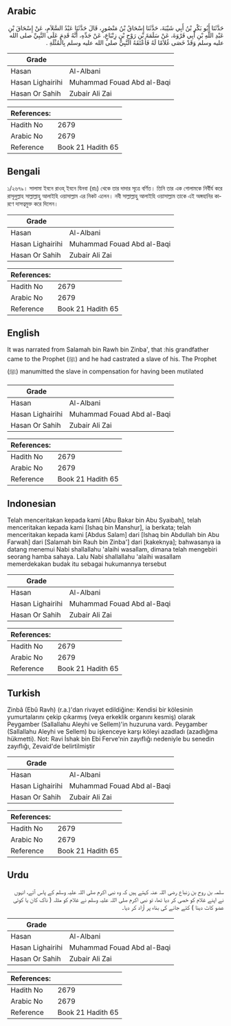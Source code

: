## Arabic


<div dir="rtl" lang="ar" style={{fontSize:'larger',backgroundColor:'#f8f9fa',padding:20}}>
حَدَّثَنَا أَبُو بَكْرِ بْنُ أَبِي شَيْبَةَ، حَدَّثَنَا إِسْحَاقُ بْنُ مَنْصُورٍ، قَالَ حَدَّثَنَا عَبْدُ السَّلاَمِ، عَنْ إِسْحَاقَ بْنِ عَبْدِ اللَّهِ بْنِ أَبِي فَرْوَةَ، عَنْ سَلَمَةَ بْنِ رَوْحِ بْنِ زِنْبَاعٍ، عَنْ جَدِّهِ، أَنَّهُ قَدِمَ عَلَى النَّبِيِّ صلى الله عليه وسلم وَقَدْ خَصَى غُلاَمًا لَهُ فَأَعْتَقَهُ النَّبِيُّ صلى الله عليه وسلم بِالْمُثْلَةِ ‏.‏
</div>
<div style={{backgroundColor:'#f8f9fa',padding:20, marginBottom: 10}}><table> <thead> <tr> <th>Grade</th> <th></th> </tr> </thead> <tbody> <tr><td>Hasan</td><td>Al-Albani</td></tr><tr><td>Hasan Lighairihi</td><td>Muhammad Fouad Abd al-Baqi</td></tr><tr><td>Hasan Or Sahih</td><td>Zubair Ali Zai</td></tr></tbody></table><table> <thead> <tr> <th>References:</th> <th></th> </tr> </thead> <tbody><tr><td>Hadith No</td><td>2679</td></tr><tr><td>Arabic No</td><td>2679</td></tr><tr><td>Reference</td><td>Book 21 Hadith 65</td></tr></tbody></table></div>

## Bengali


<div dir="ltr" lang="bn" style={{fontSize:'larger',backgroundColor:'#f8f9fa',padding:20}}>
১/২৬৭৯। সালামা ইবনে রাওহ্ ইবনে যিনবা (রাঃ) থেকে তার দাদার সূত্রে বর্ণিত। তিনি তার এক গোলামকে নির্বীর্য করে রাসূলুল্লাহ সাল্লাল্লাহু আলাইহি ওয়াসাল্লাম এর নিকট এলেন। নবী সাল্লাল্লাহু আলাইহি ওয়াসাল্লাম তাকে এই অঙ্গহানির কারণে দাসত্বমুক্ত করে দিলেন।
</div>
<div style={{backgroundColor:'#f8f9fa',padding:20, marginBottom: 10}}><table> <thead> <tr> <th>Grade</th> <th></th> </tr> </thead> <tbody> <tr><td>Hasan</td><td>Al-Albani</td></tr><tr><td>Hasan Lighairihi</td><td>Muhammad Fouad Abd al-Baqi</td></tr><tr><td>Hasan Or Sahih</td><td>Zubair Ali Zai</td></tr></tbody></table><table> <thead> <tr> <th>References:</th> <th></th> </tr> </thead> <tbody><tr><td>Hadith No</td><td>2679</td></tr><tr><td>Arabic No</td><td>2679</td></tr><tr><td>Reference</td><td>Book 21 Hadith 65</td></tr></tbody></table></div>

## English


<div dir="ltr" lang="en" style={{fontSize:'larger',backgroundColor:'#f8f9fa',padding:20}}>
It was narrated from Salamah bin Rawh bin Zinba', that :his grandfather came to the Prophet (ﷺ) and he had castrated a slave of his. The Prophet (ﷺ) manumitted the slave in compensation for having been mutilated
</div>
<div style={{backgroundColor:'#f8f9fa',padding:20, marginBottom: 10}}><table> <thead> <tr> <th>Grade</th> <th></th> </tr> </thead> <tbody> <tr><td>Hasan</td><td>Al-Albani</td></tr><tr><td>Hasan Lighairihi</td><td>Muhammad Fouad Abd al-Baqi</td></tr><tr><td>Hasan Or Sahih</td><td>Zubair Ali Zai</td></tr></tbody></table><table> <thead> <tr> <th>References:</th> <th></th> </tr> </thead> <tbody><tr><td>Hadith No</td><td>2679</td></tr><tr><td>Arabic No</td><td>2679</td></tr><tr><td>Reference</td><td>Book 21 Hadith 65</td></tr></tbody></table></div>

## Indonesian


<div dir="ltr" lang="id" style={{fontSize:'larger',backgroundColor:'#f8f9fa',padding:20}}>
Telah menceritakan kepada kami [Abu Bakar bin Abu Syaibah], telah menceritakan kepada kami [Ishaq bin Manshur], ia berkata; telah menceritakan kepada kami [Abdus Salam] dari [Ishaq bin Abdullah bin Abu Farwah] dari [Salamah bin Rauh bin Zinba'] dari [kakeknya]; bahwasanya ia datang menemui Nabi shallallahu 'alaihi wasallam, dimana telah mengebiri seorang hamba sahaya. Lalu Nabi shallallahu 'alaihi wasallam memerdekakan budak itu sebagai hukumannya tersebut
</div>
<div style={{backgroundColor:'#f8f9fa',padding:20, marginBottom: 10}}><table> <thead> <tr> <th>Grade</th> <th></th> </tr> </thead> <tbody> <tr><td>Hasan</td><td>Al-Albani</td></tr><tr><td>Hasan Lighairihi</td><td>Muhammad Fouad Abd al-Baqi</td></tr><tr><td>Hasan Or Sahih</td><td>Zubair Ali Zai</td></tr></tbody></table><table> <thead> <tr> <th>References:</th> <th></th> </tr> </thead> <tbody><tr><td>Hadith No</td><td>2679</td></tr><tr><td>Arabic No</td><td>2679</td></tr><tr><td>Reference</td><td>Book 21 Hadith 65</td></tr></tbody></table></div>

## Turkish


<div dir="ltr" lang="tr" style={{fontSize:'larger',backgroundColor:'#f8f9fa',padding:20}}>
Zinbâ (Ebû Ravh) (r.a.)'dan rivayet edildiğine: Kendisi bir kölesinin yumurtalarını çekip çıkarmış (veya erkeklik organını kesmiş) olarak Peygamber (Sallallahu Aleyhi ve Sellem)'in huzuruna vardı. Peygamber (Sallallahu Aleyhi ve Sellem) bu işkenceye karşı köleyi azadladı (azadlığma hükmetti). Not: Ravi İshak bin Ebi Ferve'nin zayıflığı nedeniyle bu senedin zayıflığı, Zevaid'de belirtilmiştir
</div>
<div style={{backgroundColor:'#f8f9fa',padding:20, marginBottom: 10}}><table> <thead> <tr> <th>Grade</th> <th></th> </tr> </thead> <tbody> <tr><td>Hasan</td><td>Al-Albani</td></tr><tr><td>Hasan Lighairihi</td><td>Muhammad Fouad Abd al-Baqi</td></tr><tr><td>Hasan Or Sahih</td><td>Zubair Ali Zai</td></tr></tbody></table><table> <thead> <tr> <th>References:</th> <th></th> </tr> </thead> <tbody><tr><td>Hadith No</td><td>2679</td></tr><tr><td>Arabic No</td><td>2679</td></tr><tr><td>Reference</td><td>Book 21 Hadith 65</td></tr></tbody></table></div>

## Urdu


<div dir="rtl" lang="ur" style={{fontSize:'larger',backgroundColor:'#f8f9fa',padding:20}}>
سلمہ بن روح بن زنباع رضی اللہ عنہ کہتے ہیں کہ وہ نبی اکرم صلی اللہ علیہ وسلم کے پاس آئے، انہوں نے اپنے غلام کو خصی کر دیا تھا، تو نبی اکرم صلی اللہ علیہ وسلم نے غلام کو مثلہ ( ناک کان یا کوئی عضو کاٹ دینا ) کئے جانے کی بناء پر آزاد کر دیا۔
</div>
<div style={{backgroundColor:'#f8f9fa',padding:20, marginBottom: 10}}><table> <thead> <tr> <th>Grade</th> <th></th> </tr> </thead> <tbody> <tr><td>Hasan</td><td>Al-Albani</td></tr><tr><td>Hasan Lighairihi</td><td>Muhammad Fouad Abd al-Baqi</td></tr><tr><td>Hasan Or Sahih</td><td>Zubair Ali Zai</td></tr></tbody></table><table> <thead> <tr> <th>References:</th> <th></th> </tr> </thead> <tbody><tr><td>Hadith No</td><td>2679</td></tr><tr><td>Arabic No</td><td>2679</td></tr><tr><td>Reference</td><td>Book 21 Hadith 65</td></tr></tbody></table></div>
